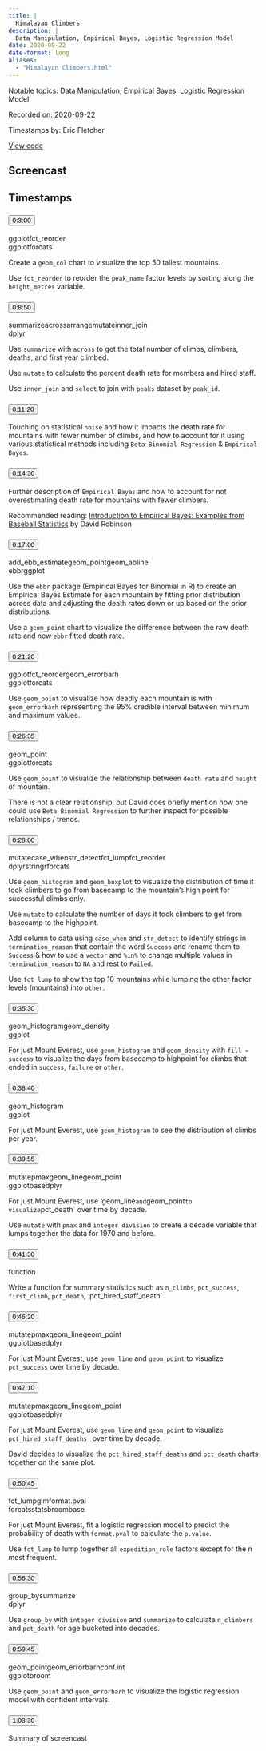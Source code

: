 ```yaml
---
title: |
  Himalayan Climbers
description: |
  Data Manipulation, Empirical Bayes, Logistic Regression Model
date: 2020-09-22
date-format: long
aliases:
  - "Himalayan Climbers.html"
---
```


Notable topics: Data Manipulation, Empirical Bayes, Logistic Regression Model

Recorded on: 2020-09-22

Timestamps by: Eric Fletcher

[View code](https://github.com/dgrtwo/data-screencasts/blob/master/2020_09_22_himalayan_climbers.Rmd)

## Screencast

<div id="yt-player" data-video-id="WT7FMn-_jPY"></div>

## Timestamps

```{=html}
<div id="topics">
  <div class="topic">
    <h3 id="ts-180">
      <button class="btn btn-link btn-timestamp" onClick="playerSkipToTimestamp(180, this)">0:3:00</button>
    </h3>
    <div class="topic_badges"><div><span class="badge-functions badge bg-info">ggplot</span><span class="badge-functions badge bg-info">fct_reorder</span></div><div><span class="badge-packages badge bg-primary">ggplot</span><span class="badge-packages badge bg-primary">forcats</span></div></div>
    <div class="topic_description">
      <p>Create a <code>geom_col</code> chart to visualize the top 50 tallest mountains.</p>
<p>Use <code>fct_reorder</code> to reorder the <code>peak_name</code> factor levels by sorting along the <code>height_metres</code> variable.</p>

    </div>
  </div>
  <div class="topic">
    <h3 id="ts-530">
      <button class="btn btn-link btn-timestamp" onClick="playerSkipToTimestamp(530, this)">0:8:50</button>
    </h3>
    <div class="topic_badges"><div><span class="badge-functions badge bg-info">summarize</span><span class="badge-functions badge bg-info">across</span><span class="badge-functions badge bg-info">arrange</span><span class="badge-functions badge bg-info">mutate</span><span class="badge-functions badge bg-info">inner_join</span></div><div><span class="badge-packages badge bg-primary">dplyr</span></div></div>
    <div class="topic_description">
      <p>Use <code>summarize</code> with <code>across</code> to get the total number of climbs, climbers, deaths, and first year climbed.</p>
<p>Use <code>mutate</code> to calculate the percent death rate for members and hired staff.</p>
<p>Use <code>inner_join</code> and <code>select</code> to join with <code>peaks</code> dataset by <code>peak_id</code>.</p>

    </div>
  </div>
  <div class="topic">
    <h3 id="ts-680">
      <button class="btn btn-link btn-timestamp" onClick="playerSkipToTimestamp(680, this)">0:11:20</button>
    </h3>
    <div class="topic_badges"><div></div><div></div></div>
    <div class="topic_description">
      <p>Touching on statistical <code>noise</code> and how it impacts the death rate for mountains with fewer number of climbs, and how to account for it using various statistical methods including <code>Beta Binomial Regression</code> &amp; <code>Empirical Bayes</code>.</p>

    </div>
  </div>
  <div class="topic">
    <h3 id="ts-870">
      <button class="btn btn-link btn-timestamp" onClick="playerSkipToTimestamp(870, this)">0:14:30</button>
    </h3>
    <div class="topic_badges"><div></div><div></div></div>
    <div class="topic_description">
      <p>Further description of <code>Empirical Bayes</code> and how to account for not overestimating death rate for mountains with fewer climbers.</p>
<p>Recommended reading: <a href="http://varianceexplained.org/r/empirical-bayes-book/">Introduction to Empirical Bayes: Examples from Baseball Statistics</a> by David Robinson</p>

    </div>
  </div>
  <div class="topic">
    <h3 id="ts-1020">
      <button class="btn btn-link btn-timestamp" onClick="playerSkipToTimestamp(1020, this)">0:17:00</button>
    </h3>
    <div class="topic_badges"><div><span class="badge-functions badge bg-info">add_ebb_estimate</span><span class="badge-functions badge bg-info">geom_point</span><span class="badge-functions badge bg-info">geom_abline</span></div><div><span class="badge-packages badge bg-primary">ebbr</span><span class="badge-packages badge bg-primary">ggplot</span></div></div>
    <div class="topic_description">
      <p>Use the <code>ebbr</code> package (Empirical Bayes for Binomial in R) to create an Empirical Bayes Estimate for each mountain by fitting prior distribution across data and adjusting the death rates down or up based on the prior distributions.</p>
<p>Use a <code>geom_point</code> chart to visualize the difference between the raw death rate and new <code>ebbr</code> fitted death rate.</p>

    </div>
  </div>
  <div class="topic">
    <h3 id="ts-1280">
      <button class="btn btn-link btn-timestamp" onClick="playerSkipToTimestamp(1280, this)">0:21:20</button>
    </h3>
    <div class="topic_badges"><div><span class="badge-functions badge bg-info">ggplot</span><span class="badge-functions badge bg-info">fct_reorder</span><span class="badge-functions badge bg-info">geom_errorbarh</span></div><div><span class="badge-packages badge bg-primary">ggplot</span><span class="badge-packages badge bg-primary">forcats</span></div></div>
    <div class="topic_description">
      <p>Use <code>geom_point</code> to visualize how deadly each mountain is with <code>geom_errorbarh</code> representing the 95% credible interval between minimum and maximum values.</p>

    </div>
  </div>
  <div class="topic">
    <h3 id="ts-1595">
      <button class="btn btn-link btn-timestamp" onClick="playerSkipToTimestamp(1595, this)">0:26:35</button>
    </h3>
    <div class="topic_badges"><div><span class="badge-functions badge bg-info">geom_point</span></div><div><span class="badge-packages badge bg-primary">ggplot</span><span class="badge-packages badge bg-primary">forcats</span></div></div>
    <div class="topic_description">
      <p>Use <code>geom_point</code> to visualize the relationship between <code>death rate</code> and <code>height</code> of mountain.</p>
<p>There is not a clear relationship, but David does briefly mention how one could use <code>Beta Binomial Regression</code> to further inspect for possible relationships / trends.</p>

    </div>
  </div>
  <div class="topic">
    <h3 id="ts-1680">
      <button class="btn btn-link btn-timestamp" onClick="playerSkipToTimestamp(1680, this)">0:28:00</button>
    </h3>
    <div class="topic_badges"><div><span class="badge-functions badge bg-info">mutate</span><span class="badge-functions badge bg-info">case_when</span><span class="badge-functions badge bg-info">str_detect</span><span class="badge-functions badge bg-info">fct_lump</span><span class="badge-functions badge bg-info">fct_reorder</span></div><div><span class="badge-packages badge bg-primary">dplyr</span><span class="badge-packages badge bg-primary">stringr</span><span class="badge-packages badge bg-primary">forcats</span></div></div>
    <div class="topic_description">
      <p>Use <code>geom_histogram</code> and <code>geom_boxplot</code> to visualize the distribution of time it took climbers to go from basecamp to the mountain’s high point for successful climbs only.</p>
<p>Use <code>mutate</code> to calculate the number of days it took climbers to get from basecamp to the highpoint.</p>
<p>Add column to data using <code>case_when</code> and <code>str_detect</code> to identify strings in <code>termination_reason</code> that contain the word <code>Success</code> and rename them to <code>Success</code> &amp; how to use a <code>vector</code> and <code>%in%</code> to change multiple values in <code>termination_reason</code> to <code>NA</code> and rest to <code>Failed</code>.</p>
<p>Use <code>fct_lump</code> to show the top 10 mountains while lumping the other factor levels (mountains) into <code>other</code>.</p>

    </div>
  </div>
  <div class="topic">
    <h3 id="ts-2130">
      <button class="btn btn-link btn-timestamp" onClick="playerSkipToTimestamp(2130, this)">0:35:30</button>
    </h3>
    <div class="topic_badges"><div><span class="badge-functions badge bg-info">geom_histogram</span><span class="badge-functions badge bg-info">geom_density</span></div><div><span class="badge-packages badge bg-primary">ggplot</span></div></div>
    <div class="topic_description">
      <p>For just Mount Everest, use <code>geom_histogram</code> and <code>geom_density</code> with <code>fill = success</code> to visualize the days from basecamp to highpoint for climbs that ended in <code>success</code>, <code>failure</code> or <code>other</code>.</p>

    </div>
  </div>
  <div class="topic">
    <h3 id="ts-2320">
      <button class="btn btn-link btn-timestamp" onClick="playerSkipToTimestamp(2320, this)">0:38:40</button>
    </h3>
    <div class="topic_badges"><div><span class="badge-functions badge bg-info">geom_histogram</span></div><div><span class="badge-packages badge bg-primary">ggplot</span></div></div>
    <div class="topic_description">
      <p>For just Mount Everest, use <code>geom_histogram</code> to see the distribution of climbs per year.</p>

    </div>
  </div>
  <div class="topic">
    <h3 id="ts-2395">
      <button class="btn btn-link btn-timestamp" onClick="playerSkipToTimestamp(2395, this)">0:39:55</button>
    </h3>
    <div class="topic_badges"><div><span class="badge-functions badge bg-info">mutate</span><span class="badge-functions badge bg-info">pmax</span><span class="badge-functions badge bg-info">geom_line</span><span class="badge-functions badge bg-info">geom_point</span></div><div><span class="badge-packages badge bg-primary">ggplot</span><span class="badge-packages badge bg-primary">base</span><span class="badge-packages badge bg-primary">dplyr</span></div></div>
    <div class="topic_description">
      <p>For just Mount Everest, use ‘geom_line<code>and</code>geom_point<code>to visualize</code>pct_death` over time by decade.</p>
<p>Use <code>mutate</code> with <code>pmax</code> and <code>integer division</code> to create a decade variable that lumps together the data for 1970 and before.</p>

    </div>
  </div>
  <div class="topic">
    <h3 id="ts-2490">
      <button class="btn btn-link btn-timestamp" onClick="playerSkipToTimestamp(2490, this)">0:41:30</button>
    </h3>
    <div class="topic_badges"><div><span class="badge-functions badge bg-info">function</span></div><div></div></div>
    <div class="topic_description">
      <p>Write a function for summary statistics such as <code>n_climbs</code>, <code>pct_success</code>, <code>first_climb</code>, <code>pct_death</code>, ‘pct_hired_staff_death`.</p>

    </div>
  </div>
  <div class="topic">
    <h3 id="ts-2780">
      <button class="btn btn-link btn-timestamp" onClick="playerSkipToTimestamp(2780, this)">0:46:20</button>
    </h3>
    <div class="topic_badges"><div><span class="badge-functions badge bg-info">mutate</span><span class="badge-functions badge bg-info">pmax</span><span class="badge-functions badge bg-info">geom_line</span><span class="badge-functions badge bg-info">geom_point</span></div><div><span class="badge-packages badge bg-primary">ggplot</span><span class="badge-packages badge bg-primary">base</span><span class="badge-packages badge bg-primary">dplyr</span></div></div>
    <div class="topic_description">
      <p>For just Mount Everest, use <code>geom_line</code> and <code>geom_point</code> to visualize <code>pct_success</code> over time by decade.</p>

    </div>
  </div>
  <div class="topic">
    <h3 id="ts-2830">
      <button class="btn btn-link btn-timestamp" onClick="playerSkipToTimestamp(2830, this)">0:47:10</button>
    </h3>
    <div class="topic_badges"><div><span class="badge-functions badge bg-info">mutate</span><span class="badge-functions badge bg-info">pmax</span><span class="badge-functions badge bg-info">geom_line</span><span class="badge-functions badge bg-info">geom_point</span></div><div><span class="badge-packages badge bg-primary">ggplot</span><span class="badge-packages badge bg-primary">base</span><span class="badge-packages badge bg-primary">dplyr</span></div></div>
    <div class="topic_description">
      <p>For just Mount Everest, use <code>geom_line</code> and <code>geom_point</code> to visualize <code>pct_hired_staff_deaths </code> over time by decade.</p>
<p>David decides to visualize the <code>pct_hired_staff_deaths</code> and <code>pct_death</code> charts together on the same plot.</p>

    </div>
  </div>
  <div class="topic">
    <h3 id="ts-3045">
      <button class="btn btn-link btn-timestamp" onClick="playerSkipToTimestamp(3045, this)">0:50:45</button>
    </h3>
    <div class="topic_badges"><div><span class="badge-functions badge bg-info">fct_lump</span><span class="badge-functions badge bg-info">glm</span><span class="badge-functions badge bg-info">format.pval</span></div><div><span class="badge-packages badge bg-primary">forcats</span><span class="badge-packages badge bg-primary">stats</span><span class="badge-packages badge bg-primary">broom</span><span class="badge-packages badge bg-primary">base</span></div></div>
    <div class="topic_description">
      <p>For just Mount Everest, fit a logistic regression model to predict the probability of death with <code>format.pval</code> to calculate the <code>p.value</code>.</p>
<p>Use <code>fct_lump</code> to lump together all <code>expedition_role</code> factors except for the n most frequent.</p>

    </div>
  </div>
  <div class="topic">
    <h3 id="ts-3390">
      <button class="btn btn-link btn-timestamp" onClick="playerSkipToTimestamp(3390, this)">0:56:30</button>
    </h3>
    <div class="topic_badges"><div><span class="badge-functions badge bg-info">group_by</span><span class="badge-functions badge bg-info">summarize</span></div><div><span class="badge-packages badge bg-primary">dplyr</span></div></div>
    <div class="topic_description">
      <p>Use <code>group_by</code> with <code>integer division</code> and <code>summarize</code> to calculate <code>n_climbers</code> and <code>pct_death</code> for age bucketed into decades.</p>

    </div>
  </div>
  <div class="topic">
    <h3 id="ts-3585">
      <button class="btn btn-link btn-timestamp" onClick="playerSkipToTimestamp(3585, this)">0:59:45</button>
    </h3>
    <div class="topic_badges"><div><span class="badge-functions badge bg-info">geom_point</span><span class="badge-functions badge bg-info">geom_errorbarh</span><span class="badge-functions badge bg-info">conf.int</span></div><div><span class="badge-packages badge bg-primary">ggplot</span><span class="badge-packages badge bg-primary">broom</span></div></div>
    <div class="topic_description">
      <p>Use <code>geom_point</code> and <code>geom_errorbarh</code> to visualize the logistic regression model with confident intervals.</p>

    </div>
  </div>
  <div class="topic">
    <h3 id="ts-3810">
      <button class="btn btn-link btn-timestamp" onClick="playerSkipToTimestamp(3810, this)">1:03:30</button>
    </h3>
    <div class="topic_badges"><div></div><div></div></div>
    <div class="topic_description">
      <p>Summary of screencast</p>

    </div>
  </div>
</div>
```
     
<script>
// 2. This code loads the IFrame Player API code asynchronously.
var tag = document.createElement("script");

tag.src = "https://www.youtube.com/iframe_api";
var firstScriptTag = document.getElementsByTagName("script")[0];
firstScriptTag.parentNode.insertBefore(tag, firstScriptTag);

// 3. This function creates an <iframe> (and YouTube player)
//    after the API code downloads.
var videoId = document.getElementById("yt-player").dataset.videoId;
var player;
function onYouTubeIframeAPIReady() {
  player = new YT.Player("yt-player", {
    height: "486",
    width: "864",
    videoId: videoId,
    playerVars: {
      "playsinline": 1
    },
    events: {
      onStateChange: function(event) {
        if (event.data == YT.PlayerState.PLAYING) {
          followTimestamps()
        }
      }
    }
  });
}

function playerSkipToTimestamp(seconds, tsElement) {
  player.seekTo(seconds, true)
  tsElement.scrollIntoView()
  document.getElementById("screencast").scrollIntoView()
}

const timestamps = Array.from(document.querySelectorAll('.topic h3[id^="ts-"]'))
  .map(el => el.id.replace('ts-', ''))

function followTimestamps() {
  if (player.getPlayerState() !== 1) {
    return
  }
  const currentTime = `${Math.floor(player.getCurrentTime())}`
  if (timestamps.includes(currentTime)) {
    const el = document.getElementById(`ts-${currentTime}`)
    if (el) {
      el.scrollIntoView()
      document.getElementById("screencast").scrollIntoView()
    }
  }
  setTimeout(followTimestamps, 1000)
}
</script>
